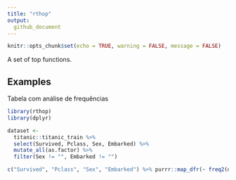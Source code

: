 ```yaml
---
title: "rthop"  
output: 
  github_document
---
```


```r
knitr::opts_chunk$set(echo = TRUE, warning = FALSE, message = FALSE)
```

A set of top functions.

## Examples

Tabela com análise de frequências

```r

library(rthop)
library(dplyr)

dataset <- 
  titanic::titanic_train %>% 
  select(Survived, Pclass, Sex, Embarked) %>% 
  mutate_all(as.factor) %>% 
  filter(Sex != "", Embarked != "")

c("Survived", "Pclass", "Sex", "Embarked") %>% purrr::map_dfr(~ freq2(dataset, var = .x))

```


